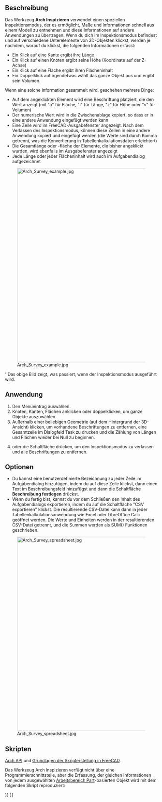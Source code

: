<languages/>

{{Docnav/de
|[[Arch_ToggleSubs/de|UnterkomponentenUmschalten]]
|[[BIM_Diff/de|Diff]]
|[[BIM_Workbench/de|BIM]]
|IconL=Arch_ToggleSubs.svg
|IconR=BIM_Diff.svg
|IconC=Workbench_BIM.svg
}}

{{GuiCommand/de
|Name=Arch Survey
|Name/de=Arch Inspizieren
|MenuLocation=Werkzeuge → Inspizieren
|Workbenches=[[BIM_Workbench/de|BIM]]
|SeeAlso=[[Macro_FCInfo/de|Makro FCInfo]], [[Macro_SimpleProperties/de|Makro EinfacheEigenschaften]]
}}

<span id="Description"></span>
==Beschreibung==

Das Werkzeug '''Arch Inspizieren''' verwendet einen speziellen Inspektionsmodus, der es ermöglicht, Maße und Informationen schnell aus einem Modell zu entnehmen und diese Informationen auf andere Anwendungen zu übertragen. Wenn du dich im Inspektionsmodus befindest und auf verschiedene Unterelemente von 3D-Objekten klickst, werden je nachdem, worauf du klickst, die folgenden Informationen erfasst:

* Ein Klick auf eine Kante ergibt ihre Länge
* Ein Klick auf einen Knoten ergibt seine Höhe (Koordinate auf der Z-Achse)
* Ein Klick auf eine Fläche ergibt ihren Flächeninhalt
* Ein Doppelklick auf irgendetwas wählt das ganze Objekt aus und ergibt sein Volumen.

Wenn eine solche Information gesammelt wird, geschehen mehrere Dinge:

* Auf dem angeklickten Element wird eine Beschriftung platziert, die den Wert anzeigt (mit "a" für Fläche, "l" für Länge, "z" für Höhe oder "v" für Volumen)
* Der numerische Wert wird in die Zwischenablage kopiert, so dass er in eine andere Anwendung eingefügt werden kann
* Eine Zeile wird im FreeCAD-Ausgabefenster angezeigt. Nach dem Verlassen des Inspektionsmodus, können diese Zeilen in eine andere Anwendung kopiert und eingefügt werden (die Werte sind durch Komma getrennt, was die Konvertierung in Tabellenkalkulationsdaten erleichtert)
* Die Gesamtlänge oder -fläche der Elemente, die bisher angeklickt wurden, wird ebenfalls im Ausgabefenster angezeigt
* Jede Länge oder jeder Flächeninhalt wird auch im Aufgabendialog aufgezeichnet

[[Image:Arch Survey example.jpg|640px]]

''Das obige Bild zeigt, was passiert, wenn der Inspektionsmodus ausgeführt wird.

<span id="Usage"></span>
==Anwendung==

# Den Menüeintrag {{MenuCommand|Werkzeuge → [[Image:Arch_Survey.svg|16px]] Inspizieren}} auswählen.
# Knoten, Kanten, Flächen anklicken oder doppelklicken, um ganze Objekte auszuwählen.
# Außerhalb einer beliebigen Geometrie (auf dem Hintergrund der 3D-Ansicht) klicken, um vorhandene Beschriftungen zu entfernen, eine Gesamtzeile im Dialogfeld Task zu drucken und die Zählung von Längen und Flächen wieder bei Null zu beginnen.
# {{KEY|Esc}} oder die Schaltfläche {{Button|Schließen}} drücken, um den Inspektionsmodus zu verlassen und alle Beschriftungen zu entfernen.

<span id="Options"></span>
==Optionen==

* Du kannst eine benutzerdefinierte Bezeichnung zu jeder Zeile im Aufgabendialog hinzufügen, indem du auf diese Zeile klickst, dann einen Text im Beschreibungsfeld hinzufügst und dann die Schaltfläche '''Beschreibung festlegen''' drückst.
* Wenn du fertig bist, kannst du vor dem Schließen den Inhalt des Aufgabendialogs exportieren, indem du auf die Schaltfläche "CSV exportieren" klickst. Die resultierende CSV-Datei kann dann in jeder Tabellenkalkulationsanwendung wie Excel oder LibreOffice Calc geöffnet werden. Die Werte und Einheiten werden in der resultierenden CSV-Datei getrennt, und die Summen werden als SUM() Funktionen geschrieben.

[[Image:Arch Survey spreadsheet.jpg|640px]]

<span id="Scripting"></span>
==Skripten==

{{Emphasis|Siehe auch:}} [[Arch_API/de|Arch API]] und [[FreeCAD_Scripting_Basics/de|Grundlagen der Skripterstellung in FreeCAD]].

Das Werkzeug Arch Inspizieren verfügt nicht über eine Programmierschnittstelle, aber die Erfassung, der gleichen Informationen von jedem ausgewählten [[Part_Workbench/de|Arbeitsbereich Part]]-basierten Objekt wird mit dem folgenden Skript reproduziert:

{{Code|code=
import FreeCADGui

selection = FreeCADGui.Selection.getSelectionEx()

for obj in selection:
    for element in obj.SubObjects:
        print("Area: %f", element.Area)
        print("Length: %f", element.Length)
        print("Volume: %f", element.Volume)
        print("Center of Mass: %f", element.CenterOfMass)
}}


{{Docnav/de
|[[Arch_ToggleSubs/de|UnterkomponentenUmschalten]]
|[[BIM_Diff/de|Diff]]
|[[BIM_Workbench/de|BIM]]
|IconL=Arch_ToggleSubs.svg
|IconR=BIM_Diff.svg
|IconC=Workbench_BIM.svg
}}

{{BIM_Tools_navi{{#translation:}}}}
{{Userdocnavi{{#translation:}}}}